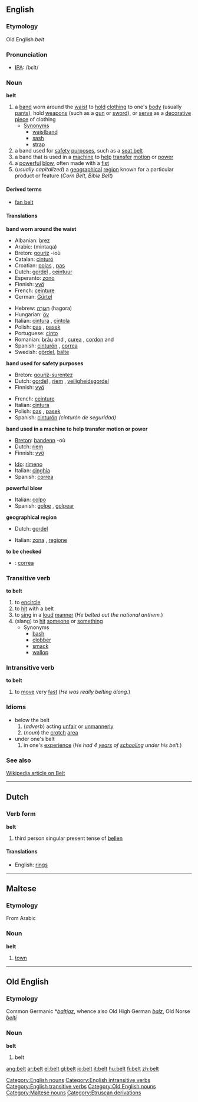 ==English==
===Etymology===
Old English ''belt''
===Pronunciation===
*[[IPA]]: /bεlt/
===Noun===
'''belt'''

# a [[band]] worn around the [[waist]] to [[hold]] [[clothing]] to one's [[body]] (usually [[pants]]), hold [[weapon]]s (such as a [[gun]] or [[sword]]), or [[serve]] as a [[decorative]] [[piece]] of clothing
#* [[Synonym]]s
#** [[waistband]]
#** [[sash]]
#** [[strap]]
# a band used for [[safety]] [[purpose]]s, such as a [[seat belt]]
# a band that is used in a [[machine]] to [[help]] [[transfer]] [[motion]] or [[power]]
# a [[powerful]] [[blow]], often made with a [[fist]]
# (''usually capitalized'') a [[geographical]] [[region]] known for a particular product or feature (''Corn Belt'', ''Bible Belt'')

====Derived terms====
*[[fan belt]]

====Translations====
'''band worn around the waist'''
{{top}}
*Albanian: [[brez]] {{m}}
*Arabic: {{ARchar|[[منطقة]]}} (minŧaqa)
*Breton: [[gouriz]] {{m}} -ioù
*Catalan: [[cinturó]] {{m}}
*Croatian: [[pojas]] {{m}}, [[pas]] {{m}}
*Dutch: [[gordel]] {{m}}, [[ceintuur]] {{m}}
*Esperanto: [[zono]]
*Finnish: [[vyö]]
*French: [[ceinture]] {{f}}
*German: [[Gürtel]] {{m}}
{{mid}}
*Hebrew: [[חגורה|חֲגוֹרָה]] (hagora) {{f}}
*Hungarian: [[öv]]
*Italian: [[cintura]] {{f}}, [[cintola]] {{f}}
*Polish: [[pas]] {{m}}, [[pasek]] {{m}}
*Portuguese: [[cinto]] {{m}}
*Romanian: [[brâu]] {{f}} and {{m}}, [[curea]] {{f}}, [[cordon]] {{f}} and {{m}}
*Spanish: [[cinturón]] {{m}}, [[correa]] {{f}}
*Swedish: [[gördel]], [[bälte]]
{{bottom}}

'''band used for safety purposes'''
{{top}}
*Breton: [[gouriz-surentez]] {{m}}
*Dutch: [[gordel]] {{m}}, [[riem]] {{m}}, [[veiligheidsgordel]] {{m}}
*Finnish: [[vyö]]
{{mid}}
*French: [[ceinture]] {{f}}
*Italian: [[cintura]] {{f}}
*Polish: [[pas]] {{m}}, [[pasek]] {{m}}
*Spanish: [[cinturón]] {{m}} ''(cinturón de seguridad)''
{{bottom}}

'''band used in a machine to help transfer motion or power'''
{{top}}
*[[Breton]]: [[bandenn]] {{f}} -où {{p}}
*Dutch: [[riem]] {{m}}
*Finnish: [[vyö]]
{{mid}}
*[[Ido]]: [[rimeno]]
*Italian: [[cinghia]] {{f}}
*Spanish: [[correa]] {{f}}
{{bottom}}

'''powerful blow'''
{{top}}
*Italian: [[colpo]] {{m}}
*Spanish: [[golpe]] {{m}}, [[golpear]]
{{mid}}
{{bottom}}

'''geographical region'''
{{top}}
*Dutch: [[gordel]] {{m}}
{{mid}}
*Italian: [[zona]] {{f}}, [[regione]] {{f}}
{{bottom}}

'''to be checked'''
*{{ttbc|Spanish}}: [[correa]] {{f}}

===Transitive verb===
'''to belt'''

# to [[encircle]]
# to [[hit]] with a belt
# to [[sing]] in a [[loud]] [[manner]] (''He belted out the national anthem.'')
# (slang) to [[hit]] [[someone]] or [[something]]
#* Synonyms
#** [[bash]]
#** [[clobber]]
#** [[smack]]
#** [[wallop]]

===Intransitive verb===
'''to belt'''

# to [[move]] very [[fast]] (''He was really belting along.'')

===Idioms===
* below the belt
*# (''adverb'') acting [[unfair]] or [[unmannerly]]
*# (''noun'') the [[crotch]] [[area]]
* under one's belt
*# in one's [[experience]] (''He had 4 [[year]]s of [[school]]ing under his belt.'')

===See also===
[http://en.wikipedia.org/wiki/Belt Wikipedia article on Belt]

[[Category:English nouns]]
[[Category:English intransitive verbs]]
[[Category:English transitive verbs]]

----

==Dutch==
===Verb form===
'''belt'''

# third person singular present tense of [[bellen]]

====Translations====
*English: [[rings]]

----

==Maltese==
===Etymology===
From Arabic
===Noun===
'''belt'''

#[[town]]

----

==Old English==
===Etymology===
Common Germanic *''[[baltjaz]]'', whence also Old High German ''[[balz]]'', Old Norse ''[[belti]]''
===Noun===
'''belt'''

# belt

[[Category:Old English nouns]]
[[Category:Maltese nouns]]
[[Category:Etruscan derivations]]

[[ang:belt]]
[[ar:belt]]
[[el:belt]]
[[gl:belt]]
[[io:belt]]
[[it:belt]]
[[hu:belt]]
[[fi:belt]]
[[zh:belt]]